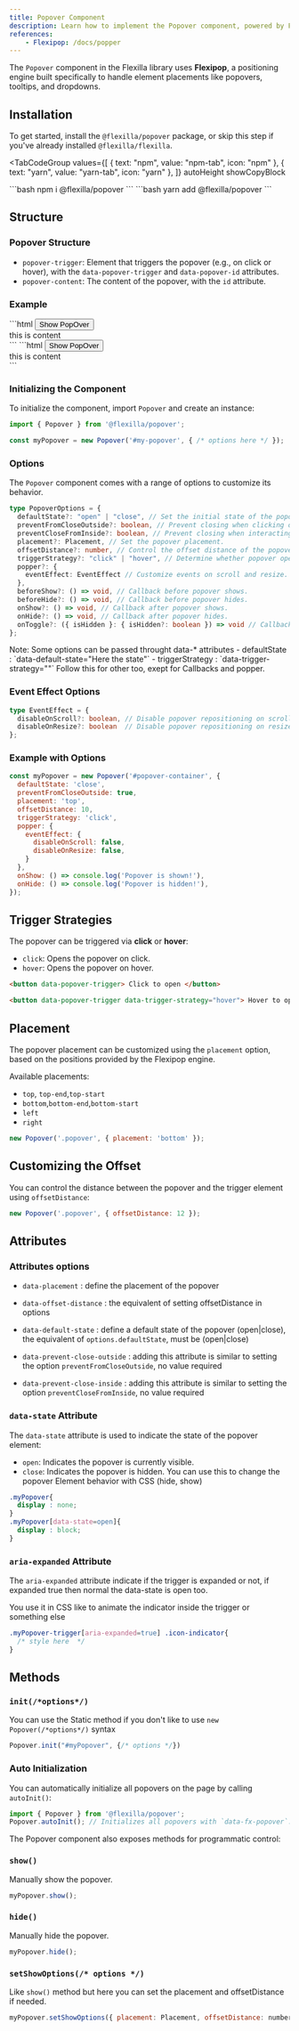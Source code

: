 ```yaml
---
title: Popover Component
description: Learn how to implement the Popover component, powered by Flexipop for precise and flexible positioning.
references:
    - Flexipop: /docs/popper
---
```



The `Popover` component in the Flexilla library uses **Flexipop**, a positioning engine built specifically to handle element placements like popovers, tooltips, and dropdowns.

## Installation

To get started, install the `@flexilla/popover` package, or skip this step if you've already installed `@flexilla/flexilla`.

<TabCodeGroup
  values={[
    { text: "npm", value: "npm-tab", icon: "npm" },
    { text: "yarn", value: "yarn-tab", icon: "yarn" },
  ]}
  autoHeight
  showCopyBlock
>
  <TabPanel value="npm-tab" active={true}>
```bash
npm i @flexilla/popover
```
  </TabPanel>
  <TabPanel value="yarn-tab">
```bash
yarn add @flexilla/popover
```
  </TabPanel>
</TabCodeGroup>

## Structure

### Popover Structure

- `popover-trigger`: Element that triggers the popover (e.g., on click or hover), with the `data-popover-trigger` and `data-popover-id` attributes.
- `popover-content`: The content of the popover, with the `id` attribute.

### Example

<PreviewTopCodeBottom>
  <PreviewComponent>
    <PopoverDefault/>
  </PreviewComponent>
  <TabCodeGroup
  values={[
    { text: "uno-ex.html", value: "html-tab", icon: "html" },
    { text: "tail-ex.html", value: "tail-tb", icon: "html" },
  ]}
  autoHeight
  showCopyBlock
>
  <TabPanel value="html-tab" active={true}>
```html
<button data-popover-trigger data-popover-target="popover-example" class="bg-neutral8 text-white px4 py2 rd-lg text-sm">
    Show PopOver
</button>
<div data-fx-popover data-popover-content id="popover-example" class="ui-popper invisible op0 fx-open-visible fx-open-op100 w64 z20 p6 bg-zinc1 dark-bg-zinc9/50 rd-md h48">
    this is content
</div>
```
  </TabPanel>
  <TabPanel value="tail-tb">
```html
<button data-popover-trigger data-popover-id="demo-popover" class="bg-neutral-800 text-white px-4 py-2 rounded-lg text-sm">
    Show PopOver
</button>
<div data-fx-popover id="demo-popover" class="ui-popper invisible opacity-0 fx-open:visible fx-open:op100 w-64 z-20 p-6 bg-zinc-100 dark:bg-zinc-900/50 rd-md h48">
    this is content
</div>
```
  </TabPanel>
</TabCodeGroup>
</PreviewTopCodeBottom>

### Initializing the Component

To initialize the component, import `Popover` and create an instance:

```js
import { Popover } from '@flexilla/popover';

const myPopover = new Popover('#my-popover', { /* options here */ });
```

### Options

The `Popover` component comes with a range of options to customize its behavior.

```ts
type PopoverOptions = {
  defaultState?: "open" | "close", // Set the initial state of the popover.
  preventFromCloseOutside?: boolean, // Prevent closing when clicking outside the popover.
  preventCloseFromInside?: boolean, // Prevent closing when interacting inside the popover.
  placement?: Placement, // Set the popover placement.
  offsetDistance?: number, // Control the offset distance of the popover.
  triggerStrategy?: "click" | "hover", // Determine whether popover opens on click or hover.
  popper?: {
    eventEffect: EventEffect // Customize events on scroll and resize.
  },
  beforeShow?: () => void, // Callback before popover shows.
  beforeHide?: () => void, // Callback before popover hides.
  onShow?: () => void, // Callback after popover shows.
  onHide?: () => void, // Callback after popover hides.
  onToggle?: ({ isHidden }: { isHidden?: boolean }) => void // Callback on toggle.
};
```

<Callout type="note">
Note: Some options can be passed throught data-* attributes
- defaultState : `data-default-state="Here the state"`
- triggerStrategy : `data-trigger-strategy=""`
Follow this for other too, exept for Callbacks and popper.
</Callout>

### Event Effect Options

```ts
type EventEffect = {
  disableOnScroll?: boolean, // Disable popover repositioning on scroll.
  disableOnResize?: boolean  // Disable popover repositioning on resize.
};
```

### Example with Options

```js
const myPopover = new Popover('#popover-container', {
  defaultState: 'close',
  preventFromCloseOutside: true,
  placement: 'top',
  offsetDistance: 10,
  triggerStrategy: 'click',
  popper: {
    eventEffect: {
      disableOnScroll: false,
      disableOnResize: false,
    }
  },
  onShow: () => console.log('Popover is shown!'),
  onHide: () => console.log('Popover is hidden!'),
});
```

## Trigger Strategies

The popover can be triggered via **click** or **hover**:

- `click`: Opens the popover on click.
- `hover`: Opens the popover on hover.

```html
<button data-popover-trigger> Click to open </button>
```

```html
<button data-popover-trigger data-trigger-strategy="hover"> Hover to open </button>
```

## Placement

The popover placement can be customized using the `placement` option, based on the positions provided by the Flexipop engine.

Available placements:
- `top`, `top-end`,`top-start`
- `bottom`,`bottom-end`,`bottom-start`
- `left`
- `right`

```js
new Popover('.popover', { placement: 'bottom' });
```

## Customizing the Offset

You can control the distance between the popover and the trigger element using `offsetDistance`:

```js
new Popover('.popover', { offsetDistance: 12 });
```


## Attributes

### Attributes options

- `data-placement` : define the placement of the popover

- `data-offset-distance` : the equivalent of setting offsetDistance in options

- `data-default-state` : define a default state of the popover (open|close), the equivalent of `options.defaultState`, must be (open|close)

- `data-prevent-close-outside` : adding this attribute is similar to setting the option `preventFromCloseOutside`, no value required

- `data-prevent-close-inside` : adding this attribute is similar to setting the option `preventCloseFromInside`, no value required


### `data-state` Attribute

The `data-state` attribute is used to indicate the state of the popover element:

- `open`: Indicates the popover is currently visible.
- `close`: Indicates the popover is hidden.
You can use this to change the popover Element behavior with CSS (hide, show)

```css
.myPopover{
  display : none;
}
.myPopover[data-state=open]{
  display : block;
}
```

### `aria-expanded` Attribute

The `aria-expanded` attribute indicate if the trigger is expanded or not, if expanded true then normal the data-state is open too.

You use it in CSS like to animate the indicator inside the trigger or something else
```css
.myPopover-trigger[aria-expanded=true] .icon-indicator{
  /* style here  */
}
```


## Methods

### `init(/*options*/)`

You can use the Static method if you don't like to use `new Popover(/*options*/)` syntax

```js
Popover.init("#myPopover", {/* options */})
```

### Auto Initialization

You can automatically initialize all popovers on the page by calling `autoInit()`:

```js
import { Popover } from '@flexilla/popover';
Popover.autoInit(); // Initializes all popovers with `data-fx-popover`.
```

The Popover component also exposes methods for programmatic control:

### `show()`

Manually show the popover.

```js
myPopover.show();
```

### `hide()`

Manually hide the popover.

```js
myPopover.hide();
```

### `setShowOptions(/* options */)`

Like `show()` method but here you can set the placement and offsetDistance if needed.

```js
myPopover.setShowOptions({ placement: Placement, offsetDistance: number })
```